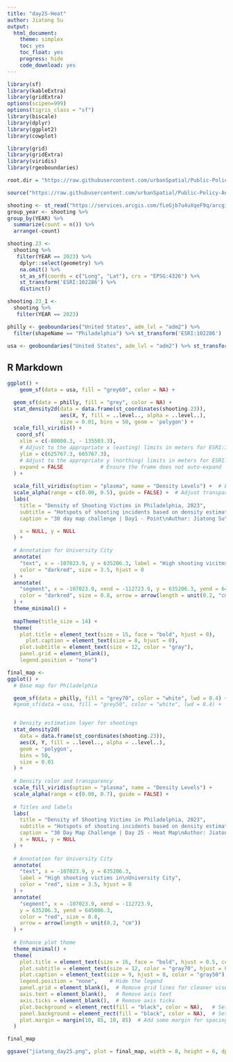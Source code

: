 ```yaml
---
title: "day25-Heat"
author: Jiatong Su
output:
  html_document:
    theme: simplex
    toc: yes
    toc_float: yes
    progress: hide
    code_download: yes
---
```


```r
library(sf)
library(kableExtra)
library(gridExtra)
options(scipen=999)
options(tigris_class = "sf")
library(biscale)
library(dplyr)
library(ggplot2)
library(cowplot)

library(grid)
library(gridExtra)
library(viridis)
library(rgeoboundaries)

```


```r
root.dir = "https://raw.githubusercontent.com/urbanSpatial/Public-Policy-Analytics-Landing/master/DATA/"

source("https://raw.githubusercontent.com/urbanSpatial/Public-Policy-Analytics-Landing/master/functions.r")
```


```r

shooting <- st_read("https://services.arcgis.com/fLeGjb7u4uXqeF9q/arcgis/rest/services/SHOOTINGS/FeatureServer/0/query?outFields=*&where=1%3D1&f=geojson")%>% st_transform('ESRI:102286') %>% na.omit()
group_year <- shooting %>% 
group_by(YEAR) %>%
  summarize(count = n()) %>%
  arrange(-count) 

shooting.23 <-
  shooting %>%
   filter(YEAR == 2023) %>%
    dplyr::select(geometry) %>%
    na.omit() %>%
    st_as_sf(coords = c("Long", "Lat"), crs = "EPSG:4326") %>%
    st_transform('ESRI:102286') %>%
    distinct()

shooting.23_1 <-
  shooting %>%
   filter(YEAR == 2023)

philly <- geoboundaries("United States", adm_lvl = "adm2") %>%
  filter(shapeName == "Philadelphia") %>% st_transform('ESRI:102286')

usa <- geoboundaries("United States", adm_lvl = "adm2") %>% st_transform('ESRI:102286')

```

## R Markdown

```r
ggplot() + 
    geom_sf(data = usa, fill = "grey60", color = NA) +

  geom_sf(data = philly, fill = "grey", color = NA) +
  stat_density2d(data = data.frame(st_coordinates(shooting.23)), 
                 aes(X, Y, fill = ..level.., alpha = ..level..),
                 size = 0.01, bins = 50, geom = 'polygon') +
  scale_fill_viridis() +
   coord_sf(
    xlim = c(-80000.3, - 135503.3),  
    # Adjust to the appropriate x (easting) limits in meters for ESRI:102286
    ylim = c(625767.3, 665767.3), 
    # Adjust to the appropriate y (northing) limits in meters for ESRI:102286
    expand = FALSE            # Ensure the frame does not auto-expand
  ) +
  
  scale_fill_viridis(option = "plasma", name = "Density Levels") +  # Enhance color palette
  scale_alpha(range = c(0.00, 0.5), guide = FALSE) +  # Adjust transparency
  labs(
    title = "Density of Shooting Victims in Philadelphia, 2023",
    subtitle = "Hotspots of shooting incidents based on density estimation",
    caption = "30 day map challenge | Day1 - Point\nAuthor: Jiatong Su\nData Source: California State Geoportal",

    x = NULL, y = NULL
  ) + 
  
  # Annotation for University City
  annotate(
    "text", x = -107023.9, y = 635206.3, label = "High shooting vicitms in\nUniversity City",
    color = "darkred", size = 3.5, hjust = 0
  ) +
  annotate(
    "segment", x = -107023.9, xend = -112723.9, y = 635206.3, yend = 645006.3,
    color = "darkred", size = 0.8, arrow = arrow(length = unit(0.2, "cm"))
  ) +
  theme_minimal() +
  
  mapTheme(title_size = 14) + 
  theme(
    plot.title = element_text(size = 15, face = "bold", hjust = 0),
      plot.caption = element_text(size = 8, hjust = 0),
    plot.subtitle = element_text(size = 12, color = "gray"),
    panel.grid = element_blank(),
    legend.position = "none")
```



```r

final_map <- 
ggplot() +
  # Base map for Philadelphia

  geom_sf(data = philly, fill = "grey70", color = "white", lwd = 0.4) +
  #geom_sf(data = usa, fill = "grey50", color = "white", lwd = 0.4) +


  # Density estimation layer for shootings
  stat_density2d(
    data = data.frame(st_coordinates(shooting.23)),
    aes(X, Y, fill = ..level.., alpha = ..level..),
    geom = 'polygon',
    bins = 50,
    size = 0.01
  ) +
  
  # Density color and transparency
  scale_fill_viridis(option = "plasma", name = "Density Levels") +
  scale_alpha(range = c(0.00, 0.7), guide = FALSE) +
  
  # Titles and labels
  labs(
    title = "Density of Shooting Victims in Philadelphia, 2023",
    subtitle = "Hotspots of shooting incidents based on density estimation",
    caption = "30 Day Map Challenge | Day 25 - Heat Map\nAuthor: Jiatong Su\nData Source: OpenDataPhilly",
    x = NULL, y = NULL
  ) +
  
  # Annotation for University City
  annotate(
    "text", x = -107023.9, y = 635206.3, 
    label = "High shooting victims in\nUniversity City",
    color = "red", size = 3.5, hjust = 0
  ) +
  annotate(
    "segment", x = -107023.9, xend = -112723.9, 
    y = 635206.3, yend = 645006.3,
    color = "red", size = 0.8, 
    arrow = arrow(length = unit(0.2, "cm"))
  ) +
  
  # Enhance plot theme
  theme_minimal() +
  theme(
    plot.title = element_text(size = 16, face = "bold", hjust = 0.5, color = "white"),
    plot.subtitle = element_text(size = 12, color = "gray70", hjust = 0.5),
    plot.caption = element_text(size = 9, hjust = 0, color = "gray50"),
    legend.position = "none",    # Hide the legend
    panel.grid = element_blank(),  # Remove grid lines for cleaner visualization
    axis.text = element_blank(),   # Remove axis text
    axis.ticks = element_blank(),  # Remove axis ticks
    plot.background = element_rect(fill = "black", color = NA),   # Set plot background to black
    panel.background = element_rect(fill = "black", color = NA),  # Set panel background to black
    plot.margin = margin(10, 85, 10, 85)  # Add some margin for spacing
  ) 

final_map
```

```r
ggsave("jiatong_day25.png", plot = final_map, width = 8, height = 6, dpi = 300)
```

